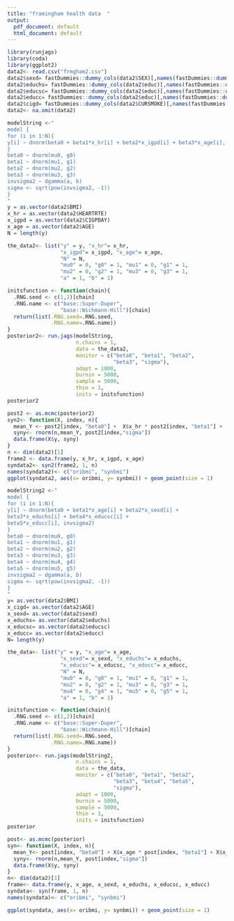 ---
title: "framingham health data  "
output:
  pdf_document: default
  html_document: default
---

```{r}
library(runjags)
library(coda)
library(ggplot2)
data2<- read.csv("frmgham2.csv")
data2$sexd= fastDummies::dummy_cols(data2$SEX)[,names(fastDummies::dummy_cols(data2$SEX))== ".data_1"]
data2$educhs= fastDummies::dummy_cols(data2$educ)[,names(fastDummies::dummy_cols(data2$educ))== ".data_2"]
data2$educsc= fastDummies::dummy_cols(data2$educ)[,names(fastDummies::dummy_cols(data2$educ))== ".data_3"]
data2$educc= fastDummies::dummy_cols(data2$educ)[,names(fastDummies::dummy_cols(data2$educ))== ".data_4"]
data2$cigd= fastDummies::dummy_cols(data2$CURSMOKE)[,names(fastDummies::dummy_cols(data2$CURSMOKE))== ".data_1"]
data2<- na.omit(data2)
```
```{r}
modelString <-"
model {
for (i in 1:N){
y[i] ~ dnorm(beta0 + beta1*x_hr[i] + beta2*x_igpd[i] + beta3*x_age[i], invsigma2)
}
beta0 ~ dnorm(mu0, g0)
beta1 ~ dnorm(mu1, g1)
beta2 ~ dnorm(mu2, g2)
beta3 ~ dnorm(mu3, g3)
invsigma2 ~ dgamma(a, b)
sigma <- sqrt(pow(invsigma2, -1))
}
"
y = as.vector(data2$BMI)
x_hr = as.vector(data2$HEARTRTE)
x_igpd = as.vector(data2$CIGPDAY)
x_age = as.vector(data2$AGE)
N = length(y) 
```

```{r}
the_data2<- list("y" = y, "x_hr"= x_hr,
                 "x_igpd"= x_igpd, "x_age"= x_age,
                 "N" = N,
                 "mu0" = 0, "g0" = 1, "mu1" = 0, "g1" = 1,
                 "mu2" = 0, "g2" = 1, "mu3" = 0, "g3" = 1,
                 "a" = 1, "b" = 1)

initsfunction <- function(chain){
  .RNG.seed <- c(1,2)[chain]
  .RNG.name <- c("base::Super-Duper",
                 "base::Wichmann-Hill")[chain]
  return(list(.RNG.seed=.RNG.seed,
              .RNG.name=.RNG.name))
}
posterior2<- run.jags(modelString,
                      n.chains = 1,
                      data = the_data2,
                      monitor = c("beta0", "beta1", "beta2",
                                  "beta3", "sigma"),
                      adapt = 1000,
                      burnin = 5000,
                      sample = 5000,
                      thin = 1,
                      inits = initsfunction)
posterior2
```
```{r}
post2 <- as.mcmc(posterior2)
syn2<- function(X, index, n){
  mean_Y <- post2[index, "beta0"] +  X$x_hr * post2[index, "beta1"] +  X$x_igpd * post2[index, "beta2"] +  X$x_age * post2[index, "beta3"]
  syny<- rnorm(n,mean_Y, post2[index,"sigma"])
  data.frame(X$y, syny)
}
n <- dim(data2)[1]
frame2 <- data.frame(y, x_hr, x_igpd, x_age)
syndata2<- syn2(frame2, 1, n)
names(syndata2)<- c("oribmi", "synbmi")
ggplot(syndata2, aes(x= oribmi, y= synbmi)) + geom_point(size = 1)
```


```{r}
modelString2 <-"
model {
for (i in 1:N){
y[i] ~ dnorm(beta0 + beta1*x_age[i] + beta2*x_sexd[i] +
beta3*x_educhs[i] + beta4*x_educsc[i] +
beta5*x_educc[i], invsigma2)
}
beta0 ~ dnorm(mu0, g0)
beta1 ~ dnorm(mu1, g1)
beta2 ~ dnorm(mu2, g2)
beta3 ~ dnorm(mu3, g3)
beta4 ~ dnorm(mu4, g4)
beta5 ~ dnorm(mu5, g5)
invsigma2 ~ dgamma(a, b)
sigma <- sqrt(pow(invsigma2, -1))
}
"
y= as.vector(data2$BMI)
x_cigd= as.vector(data2$AGE)
x_sexd= as.vector(data2$sexd)
x_educhs= as.vector(data2$educhs)
x_educsc= as.vector(data2$educsc)
x_educc= as.vector(data2$educc)
N= length(y) 
```

```{r}
the_data<- list("y" = y, "x_age"= x_age,
                 "x_sexd"= x_sexd, "x_educhs"= x_educhs,
                 "x_educsc"= x_educsc, "x_educc"= x_educc,
                 "N" = N,
                 "mu0" = 0, "g0" = 1, "mu1" = 0, "g1" = 1,
                 "mu2" = 0, "g2" = 1, "mu3" = 0, "g3" = 1,
                 "mu4" = 0, "g4" = 1, "mu5" = 0, "g5" = 1,
                 "a" = 1, "b" = 1)

initsfunction <- function(chain){
  .RNG.seed <- c(1,2)[chain]
  .RNG.name <- c("base::Super-Duper",
                 "base::Wichmann-Hill")[chain]
  return(list(.RNG.seed=.RNG.seed,
              .RNG.name=.RNG.name))
}
posterior<- run.jags(modelString2,
                      n.chains = 1,
                      data = the_data,
                      monitor = c("beta0", "beta1", "beta2",
                                  "beta3", "beta4", "beta5",
                                  "sigma"),
                      adapt = 1000,
                      burnin = 5000,
                      sample = 5000,
                      thin = 1,
                      inits = initsfunction)
posterior
```
```{r}
post<- as.mcmc(posterior)
syn<- function(X, index, n){
  mean_Y<- post[index, "beta0"] + X$x_age * post[index, "beta1"] + X$x_sexd * post[index, "beta2"] + X$x_educhs * post[index, "beta3"] +  X$x_educsc * post[index, "beta4"] +  X$x_educc * post[index,   "beta5"]
  syny<- rnorm(n,mean_Y, post[index,"sigma"])
  data.frame(X$y, syny)
}
n<- dim(data2)[1]
frame<- data.frame(y, x_age, x_sexd, x_educhs, x_educsc, x_educc)
syndata<- syn(frame, 1, n)
names(syndata)<- c("oribmi", "synbmi")
```
```{r}
ggplot(syndata, aes(x= oribmi, y= synbmi)) + geom_point(size = 1)
```

